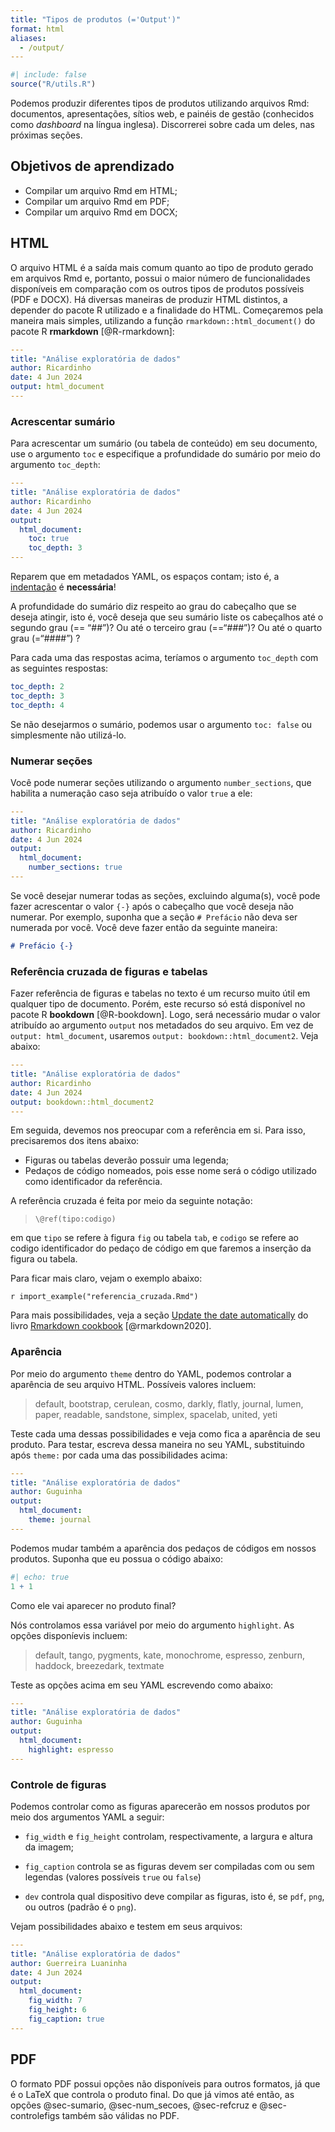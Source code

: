 ```yaml
---
title: "Tipos de produtos (='Output')"
format: html
aliases: 
  - /output/
---
```


```r
#| include: false
source("R/utils.R")
```


Podemos produzir diferentes tipos de produtos utilizando arquivos Rmd: documentos, apresentações, sítios web, e painéis de gestão (conhecidos como *dashboard* na língua inglesa).
Discorrerei sobre cada um deles, nas próximas seções.  


## Objetivos de aprendizado

+ Compilar um arquivo Rmd em HTML;
+ Compilar um arquivo Rmd em PDF;
+ Compilar um arquivo Rmd em DOCX;

<!-- 6. **Aplicação Prática:** -->
<!--    - Realizar exercícios práticos para criar documentos Rmd simples que integrem texto formatado com resultados de código R. -->
<!--    - Praticar a incorporação de gráficos, tabelas e outras saídas geradas pelo R no documento Rmd. -->

<!-- 7. **Melhores Práticas:** -->
<!--    - Aprender sobre melhores práticas para escrever documentos Rmd claros, bem-organizados e reprodutíveis. -->
<!--    - Conhecer técnicas para comentar e documentar o código dentro dos chunks. -->

## HTML

O arquivo HTML é a saída mais comum quanto ao tipo de produto gerado em arquivos Rmd e, portanto, possui o maior número de funcionalidades disponíveis em comparação com os outros tipos de produtos possíveis (PDF e DOCX).
Há diversas maneiras de produzir HTML distintos, a depender do pacote R utilizado e a finalidade do HTML.
Começaremos pela maneira mais simples, utilizando a função `rmarkdown::html_document()` do pacote R __rmarkdown__ [@R-rmarkdown]:

```yaml
---
title: "Análise exploratória de dados"
author: Ricardinho
date: 4 Jun 2024
output: html_document
---
```

### Acrescentar sumário {#sec-sumario}

Para acrescentar um sumário (ou tabela de conteúdo) em seu documento, use o argumento `toc` e especifique a profundidade do sumário por meio do argumento `toc_depth`:

```yaml
---
title: "Análise exploratória de dados"
author: Ricardinho
date: 4 Jun 2024
output: 
  html_document:
    toc: true
    toc_depth: 3
---
```

Reparem que em metadados YAML, os espaços contam; isto é, a [indentação](https://w2websites.com/glossario/o-que-e-indentacao/) é __necessária__!

A profundidade do sumário diz respeito ao grau do cabeçalho que se deseja atingir, isto é, você deseja que seu sumário liste os cabeçalhos até o segundo grau (== "##")? Ou até o terceiro grau (=="###")? Ou até o quarto grau (="####") ?  

Para cada uma das respostas acima, teríamos o argumento `toc_depth` com as seguintes respostas:

```yaml
toc_depth: 2
toc_depth: 3
toc_depth: 4
```

Se não desejarmos o sumário, podemos usar o argumento `toc: false` ou simplesmente não utilizá-lo.  

### Numerar seções {#sec-num_secoes}

Você pode numerar seções utilizando o argumento `number_sections`, que habilita a numeração caso seja atribuído o valor `true` a ele:

```yaml
---
title: "Análise exploratória de dados"
author: Ricardinho
date: 4 Jun 2024
output: 
  html_document:
    number_sections: true
---
```

Se você desejar numerar todas as seções, excluindo alguma(s), você pode fazer acrescentar o valor `{-}` após o cabeçalho que você deseja não numerar.
Por exemplo, suponha que a seção `# Prefácio` não deva ser numerada por você.
Você deve fazer então da seguinte maneira:

```md
# Prefácio {-}
```

### Referência cruzada de figuras e tabelas {#sec-refcruz}

Fazer referência de figuras e tabelas no texto é um recurso muito útil em qualquer tipo de documento.
Porém, este recurso só está disponível no pacote R __bookdown__ [@R-bookdown].
Logo, será necessário mudar o valor atribuído ao argumento `output` nos metadados do seu arquivo.
Em vez de `output: html_document`, usaremos `output: bookdown::html_document2`.
Veja abaixo:

```yaml
---
title: "Análise exploratória de dados"
author: Ricardinho
date: 4 Jun 2024
output: bookdown::html_document2
---
```

Em seguida, devemos nos preocupar com a referência em si.
Para isso, precisaremos dos itens abaixo:

+ Figuras ou tabelas deverão possuir uma legenda;
+ Pedaços de código nomeados, pois esse nome será o código utilizado como identificador da referência.  

A referência cruzada é feita por meio da seguinte notação:

> `\@ref(tipo:codigo)`

em que `tipo` se refere à figura `fig` ou tabela `tab`, e `codigo` se refere ao codigo identificador do pedaço de código em que faremos a inserção da figura ou tabela.  

Para ficar mais claro, vejam o exemplo abaixo:

`r import_example("referencia_cruzada.Rmd")`

Para mais possibilidades, veja a seção [Update the date automatically](https://bookdown.org/yihui/rmarkdown-cookbook/update-date.html) do livro [Rmarkdown cookbook](https://bookdown.org/yihui/rmarkdown-cookbook/) [@rmarkdown2020].  

### Aparência {#sec-aparencia}

Por meio do argumento `theme` dentro do YAML, podemos controlar a aparência de seu arquivo HTML.
Possíveis valores incluem:


> default, bootstrap, cerulean, cosmo, darkly, flatly, journal, lumen, paper, readable, sandstone, simplex, spacelab, united, yeti

Teste cada uma dessas possibilidades e veja como fica a aparência de seu produto.
Para testar, escreva dessa maneira no seu YAML, substituindo após `theme: ` por cada uma das possibilidades acima:

```yaml
---
title: "Análise exploratória de dados"
author: Guguinha
output: 
  html_document:
    theme: journal
---
```

Podemos mudar também a aparência dos pedaços de códigos em nossos produtos.
Suponha que eu possua o código abaixo:

```r
#| echo: true
1 + 1
```

Como ele vai aparecer no produto final?  

Nós controlamos essa variável por meio do argumento `highlight`.
As opções disponíevis incluem:

> default, tango, pygments, kate, monochrome, espresso, zenburn, haddock, breezedark, textmate

Teste as opções acima em seu YAML escrevendo como abaixo:

```yaml
---
title: "Análise exploratória de dados"
author: Guguinha
output: 
  html_document:
    highlight: espresso
---
```

### Controle de figuras {#sec-controlefigs}

Podemos controlar como as figuras aparecerão em nossos produtos por meio dos argumentos YAML a seguir:

+ `fig_width` e `fig_height` controlam, respectivamente, a largura e altura da imagem;

+ `fig_caption` controla se as figuras devem ser compiladas com ou sem legendas (valores possíveis `true` ou `false`)

+ `dev` controla qual dispositivo deve compilar as figuras, isto é, se `pdf`, `png`, ou outros (padrão é o `png`).  

Vejam possibilidades abaixo e testem em seus arquivos:

```yaml
---
title: "Análise exploratória de dados"
author: Guerreira Luaninha
date: 4 Jun 2024
output: 
  html_document:
    fig_width: 7
    fig_height: 6
    fig_caption: true
---
```

## PDF

O formato PDF possui opções não disponíveis para outros formatos, já que é o LaTeX que controla o produto final.
Do que já vimos até então, as opções @sec-sumario, @sec-num_secoes, @sec-refcruz e @sec-controlefigs também são válidas no PDF.  

